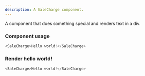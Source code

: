 ```yaml
---
description: A SaleCharge component.
---
```



A component that does something special and renders text in a div.

### Component usage
```js
<SaleCharge>Hello world!</SaleCharge>
```

### Render hello world!

```js live
<SaleCharge>Hello world!</SaleCharge>
```
